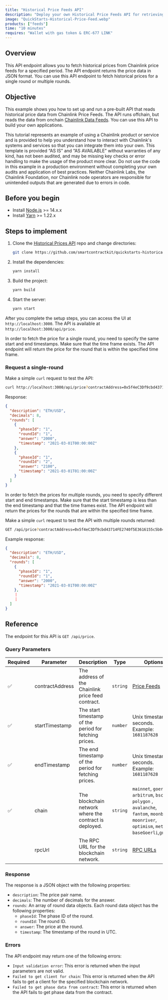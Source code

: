 ```yaml
---
title: "Historical Price Feeds API"
description: "Deploy your own Historical Price Feeds API for retrieving data."
image: "QuickStarts-Historical-Price-Feed.webp"
products: ["feeds"]
time: "10 minutes"
requires: "Wallet with gas token & ERC-677 LINK"
---
```



## Overview

This API endpoint allows you to fetch historical prices from Chainlink price feeds for a specified period. The API endpoint returns the price data in JSON format. You can use this API endpoint to fetch historical prices for a single round or multiple rounds.

## Objective

This example shows you how to set up and run a pre-built API that reads historical price data from Chainlink Price Feeds. The API runs offchain, but reads the data from onchain [Chainlink Data Feeds](/data-feeds). You can use this API to build your own applications.

<Aside type="caution" title="Disclaimer">
  This tutorial represents an example of using a Chainlink product or service and is provided to help you understand how
  to interact with Chainlink's systems and services so that you can integrate them into your own. This template is
  provided “AS IS” and “AS AVAILABLE” without warranties of any kind, has not been audited, and may be missing key
  checks or error handling to make the usage of the product more clear. Do not use the code in this example in a
  production environment without completing your own audits and application of best practices. Neither Chainlink Labs,
  the Chainlink Foundation, nor Chainlink node operators are responsible for unintended outputs that are generated due
  to errors in code.
</Aside>

## Before you begin

- Install [Node.js](https://nodejs.org/en/download/) >= 14.x.x
- Install [Yarn](https://classic.yarnpkg.com/en/docs/install/#mac-stable) >= 1.22.x

## Steps to implement

<Accordion title="Set up the project" number={1}>

1. Clone the [Historical Prices API](https://github.com/smartcontractkit/quickstarts-historical-prices-api.git) repo and change directories:

   ```bash
   git clone https://github.com/smartcontractkit/quickstarts-historical-prices-api.git && cd quickstarts-historical-prices-api
   ```

1. Install the dependencies:

   ```bash
   yarn install
   ```

1. Build the project:

   ```bash
   yarn build
   ```

1. Start the server:

   ```bash
   yarn start
   ```

</Accordion>

<Accordion title="Write, compile, and deploy your first smart contract" number={2}>

After you complete the setup steps, you can access the UI at `http://localhost:3000`. The API is available at `http://localhost:3000/api/price`.

In order to fetch the price for a single round, you need to specify the same start and end timestamps. Make sure that the time frame exists. The API endpoint will return the price for the round that is within the specified time frame.

### Request a single-round

Make a simple `curl` request to test the API:

```bash
curl http://localhost:3000/api/price?contractAddress=0x5f4eC3Df9cbd43714FE2740f5E3616155c5b8419&startTimestamp=1614556800&endTimestamp=1614556800&chain=mainnet&rpcUrl=https://eth-mainnet.alchemyapi.io/v2/your-api-key
```

Response:

```json
{
  "description": "ETH/USD",
  "decimals": 8,
  "rounds": [
    {
      "phaseId": "1",
      "roundId": "1",
      "answer": "2000",
      "timestamp": "2021-03-01T00:00:00Z"
    },
    {
      "phaseId": "1",
      "roundId": "2",
      "answer": "2100",
      "timestamp": "2021-03-01T01:00:00Z"
    }
  ]
}
```

</Accordion>

<Accordion title="Request multiple rounds" number={3}>

In order to fetch the prices for multiple rounds, you need to specify different start and end timestamps. Make sure that the start timestamp is less than the end timestamp and that the time frames exist. The API endpoint will return the prices for the rounds that are within the specified time frame.

Make a simple `curl` request to test the API with multiple rounds returned:

```bash
GET /api/price?contractAddress=0x5f4eC3Df9cbd43714FE2740f5E3616155c5b8419&startTimestamp=1614556800&endTimestamp=1614643200&chain=mainnet&rpcUrl=https://eth-mainnet.alchemyapi.io/v2/your-api-key
```

Example response:

```json
{
  "description": "ETH/USD",
  "decimals": 8,
  "rounds": [
    {
      "phaseId": "1",
      "roundId": "1",
      "answer": "2000",
      "timestamp": "2021-03-01T00:00:00Z"
    },
    ⋮
    ⋮
  ]
}
```

</Accordion>

## Reference

The endpoint for this API is `GET /api/price`.

### Query Parameters

| Required | Parameter       | Description                                            | Type     | Options                                                                                                                                                      |
| -------- | --------------- | ------------------------------------------------------ | -------- | ------------------------------------------------------------------------------------------------------------------------------------------------------------ |
| ✅       | contractAddress | The address of the Chainlink price feed contract.      | `string` | [Price Feeds](https://docs.chain.link/data-feeds/price-feeds/addresses)                                                                                      |
| ✅       | startTimestamp  | The start timestamp of the period for fetching prices. | `number` | Unix timestamp in seconds. Example: `1681187628`                                                                                                             |
| ✅       | endTimestamp    | The end timestamp of the period for fetching prices.   | `number` | Unix timestamp in seconds. Example: `1681187628`                                                                                                             |
| ✅       | chain           | The blockchain network where the contract is deployed. | `string` | `mainnet`, `goerli`, `arbitrum`, `bsc`, `polygon` , `avalanche`, `fantom`, `moonbeam`, `moonriver`, `optimism`, `metis`, `baseGoerli`,`gnosis` |
|          | rpcUrl          | The RPC URL for the blockchain network.                | `string` | [RPC URLs](https://chainlist.org/)                                                                                                                           |

### Response

The response is a JSON object with the following properties:

- `description`: The price pair name.
- `decimals`: The number of decimals for the answer.
- `rounds`: An array of round data objects. Each round data object has the following properties:
  - `phaseId`: The phase ID of the round.
  - `roundId`: The round ID.
  - `answer`: The price at the round.
  - `timestamp`: The timestamp of the round in UTC.

### Errors

The API endpoint may return one of the following errors:

- `Input validation error`: This error is returned when the input parameters are not valid.
- `Failed to get client for chain`: This error is returned when the API fails to get a client for the specified blockchain network.
- `Failed to get phase data from contract`: This error is returned when the API fails to get phase data from the contract.
